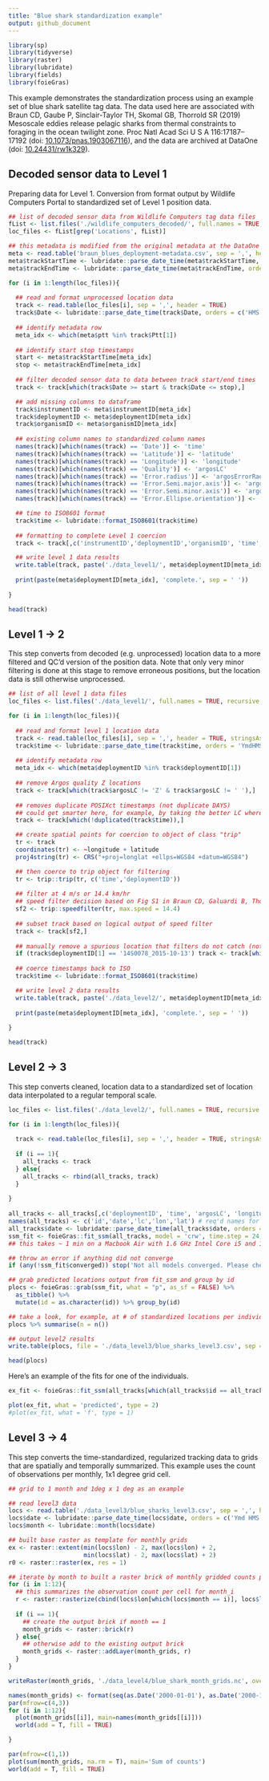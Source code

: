 ```yaml
---
title: "Blue shark standardization example"
output: github_document
---
```

  
```r
library(sp)
library(tidyverse)
library(raster)
library(lubridate)
library(fields)
library(foieGras)

```


This example demonstrates the standardization process using an example set of blue shark satellite tag data. The data used here are associated with Braun CD, Gaube P, Sinclair-Taylor TH, Skomal GB, Thorrold SR (2019) Mesoscale eddies release pelagic sharks from thermal constraints to foraging in the ocean twilight zone. Proc Natl Acad Sci U S A 116:17187–17192 (doi: [10.1073/pnas.1903067116](https://doi.org/10.1073/pnas.1903067116)), and the data are archived at DataOne (doi: [10.24431/rw1k329](https://doi.org/10.24431/rw1k329)).

## Decoded sensor data to Level 1
Preparing data for Level 1. Conversion from format output by Wildlife Computers Portal to standardized set of Level 1 position data.

```r
## list of decoded sensor data from Wildlife Computers tag data files
fList <- list.files('./wildlife_computers_decoded/', full.names = TRUE, recursive = TRUE)
loc_files <- fList[grep('Locations', fList)]

## this metadata is modified from the original metadata at the DataOne repo to match the proposed standardization templates
meta <- read.table('braun_blues_deployment-metadata.csv', sep = ',', header = TRUE, stringsAsFactors = FALSE)
meta$trackStartTime <- lubridate::parse_date_time(meta$trackStartTime, orders = 'YmdHMS', tz = 'UTC')
meta$trackEndTime <- lubridate::parse_date_time(meta$trackEndTime, orders = 'YmdHMS', tz = 'UTC')

for (i in 1:length(loc_files)){
  
  ## read and format unprocessed location data
  track <- read.table(loc_files[i], sep = ',', header = TRUE)
  track$Date <- lubridate::parse_date_time(track$Date, orders = c('HMS dbY', 'mdy HM', 'Ymd HMS'), tz = 'UTC')
  
  ## identify metadata row
  meta_idx <- which(meta$ptt %in% track$Ptt[1])
  
  ## identify start stop timestamps
  start <- meta$trackStartTime[meta_idx]
  stop <- meta$trackEndTime[meta_idx]
  
  ## filter decoded sensor data to data between track start/end times
  track <- track[which(track$Date >= start & track$Date <= stop),]

  ## add missing columns to dataframe
  track$instrumentID <- meta$instrumentID[meta_idx]
  track$deploymentID <- meta$deploymentID[meta_idx]
  track$organismID <- meta$organismID[meta_idx]
  
  ## existing column names to standardized column names
  names(track)[which(names(track) == 'Date')] <- 'time'
  names(track)[which(names(track) == 'Latitude')] <- 'latitude'
  names(track)[which(names(track) == 'Longitude')] <- 'longitude'
  names(track)[which(names(track) == 'Quality')] <- 'argosLC'
  names(track)[which(names(track) == 'Error.radius')] <- 'argosErrorRadius'
  names(track)[which(names(track) == 'Error.Semi.major.axis')] <- 'argosSemiMajor'
  names(track)[which(names(track) == 'Error.Semi.minor.axis')] <- 'argosSemiMinor'
  names(track)[which(names(track) == 'Error.Ellipse.orientation')] <- 'argosOrientation'

  ## time to ISO8601 format
  track$time <- lubridate::format_ISO8601(track$time)
  
  ## formatting to complete Level 1 coercion
  track <- track[,c('instrumentID','deploymentID','organismID', 'time', 'latitude', 'longitude', 'argosLC', 'argosErrorRadius', 'argosSemiMajor', 'argosSemiMinor', 'argosOrientation')]

  ## write level 1 data results
  write.table(track, paste('./data_level1/', meta$deploymentID[meta_idx], '_L1_data.csv', sep=''), sep=',', col.names = TRUE, row.names = FALSE)
  
  print(paste(meta$deploymentID[meta_idx], 'complete.', sep = ' '))
  
}

head(track)

```


## Level 1 -> 2

This step converts from decoded (e.g. unprocessed) location data to a more filtered and QC'd version of the position data. Note that only very minor filtering is done at this stage to remove erroneous positions, but the location data is still otherwise unprocessed.

```r
## list of all level 1 data files
loc_files <- list.files('./data_level1/', full.names = TRUE, recursive = TRUE)

for (i in 1:length(loc_files)){
  
  ## read and format level 1 location data
  track <- read.table(loc_files[i], sep = ',', header = TRUE, stringsAsFactors = F)
  track$time <- lubridate::parse_date_time(track$time, orders = 'YmdHMS', tz = 'UTC')
  
  ## identify metadata row
  meta_idx <- which(meta$deploymentID %in% track$deploymentID[1])
  
  ## remove Argos quality Z locations
  track <- track[which(track$argosLC != 'Z' & track$argosLC != ' '),]
  
  ## removes duplicate POSIXct timestamps (not duplicate DAYS)
  ## could get smarter here, for example, by taking the better LC where times are duplicated
  track <- track[which(!duplicated(track$time)),]

  ## create spatial points for coercion to object of class "trip"
  tr <- track
  coordinates(tr) <- ~longitude + latitude
  proj4string(tr) <- CRS("+proj=longlat +ellps=WGS84 +datum=WGS84")

  ## then coerce to trip object for filtering
  tr <- trip::trip(tr, c('time','deploymentID'))
  
  ## filter at 4 m/s or 14.4 km/hr
  ## speed filter decision based on Fig S1 in Braun CD, Galuardi B, Thorrold SR (2018) HMMoce: An R package for improved geolocation of archival-tagged fishes using a hidden Markov method. Methods Ecol Evol 9:1212–1220
  sf2 <- trip::speedfilter(tr, max.speed = 14.4)
  
  ## subset track based on logical output of speed filter
  track <- track[sf2,]
  
  ## manually remove a spurious location that filters do not catch (note added to deployment-metadata QC section). this could easily be done in bulk using other methods
  if (track$deploymentID[1] == '14S0078_2015-10-13') track <- track[which(track$time != as.POSIXct('2015-10-14 17:18:20', tz='UTC')),] 
  
  ## coerce timestamps back to ISO
  track$time <- lubridate::format_ISO8601(track$time)

  ## write level 2 data results
  write.table(track, paste('./data_level2/', meta$deploymentID[meta_idx], '_L2_data.csv', sep=''), sep=',', col.names = TRUE, row.names = FALSE)
  
  print(paste(meta$deploymentID[meta_idx], 'complete.', sep = ' '))
 
}

head(track)

```


## Level 2 -> 3

This step converts cleaned, location data to a standardized set of location data interpolated to a regular temporal scale.

```r

loc_files <- list.files('./data_level2/', full.names = TRUE, recursive = TRUE)

for (i in 1:length(loc_files)){
  
  track <- read.table(loc_files[i], sep = ',', header = TRUE, stringsAsFactors = F)
  
  if (i == 1){
    all_tracks <- track
  } else{
    all_tracks <- rbind(all_tracks, track)
  }
  
}
 
all_tracks <- all_tracks[,c('deploymentID', 'time', 'argosLC', 'longitude', 'latitude')]
names(all_tracks) <- c('id','date','lc','lon','lat') # req'd names for fit_ssm
all_tracks$date <- lubridate::parse_date_time(all_tracks$date, orders = 'Ymd HMS', tz='UTC')
ssm_fit <- foieGras::fit_ssm(all_tracks, model = 'crw', time.step = 24, vmax = 4)
## this takes ~ 1 min on a Macbook Air with 1.6 GHz Intel Core i5 and 16 GB 2133 MHz LPDDR3

## throw an error if anything did not converge
if (any(!ssm_fit$converged)) stop('Not all models converged. Please check fit_ssm and try again.')

## grab predicted locations output from fit_ssm and group by id
plocs <- foieGras::grab(ssm_fit, what = "p", as_sf = FALSE) %>% 
  as_tibble() %>%
  mutate(id = as.character(id)) %>% group_by(id)

## take a look, for example, at # of standardized locations per individual
plocs %>% summarise(n = n())

## output level2 results
write.table(plocs, file = './data_level3/blue_sharks_level3.csv', sep = ',', col.names = TRUE, row.names = FALSE)

head(plocs)

```


Here's an example of the fits for one of the individuals.
```r

ex_fit <- foieGras::fit_ssm(all_tracks[which(all_tracks$id == all_tracks$id[1]),], model = 'crw', time.step = 24, vmax = 4)

plot(ex_fit, what = 'predicted', type = 2)
#plot(ex_fit, what = 'f', type = 1)

```


## Level 3 -> 4

This step converts the time-standardized, regularized tracking data to grids that are spatially and temporally summarized. This example uses the count of observations per monthly, 1x1 degree grid cell.

```r

## grid to 1 month and 1deg x 1 deg as an example

## read level3 data
locs <- read.table('./data_level3/blue_sharks_level3.csv', sep = ',', header = TRUE)
locs$date <- lubridate::parse_date_time(locs$date, orders = c('Ymd HMS'), tz = 'UTC')
locs$month <- lubridate::month(locs$date)

## built base raster as template for monthly grids
ex <- raster::extent(min(locs$lon) - 2, max(locs$lon) + 2,
                     min(locs$lat) - 2, max(locs$lat) + 2)
r0 <- raster::raster(ex, res = 1)

## iterate by month to built a raster brick of monthly gridded counts per cell
for (i in 1:12){
  ## this summarizes the observation count per cell for month_i
  r <- raster::rasterize(cbind(locs$lon[which(locs$month == i)], locs$lat[which(locs$month == i)]), r0, fun = 'count')
  
  if (i == 1){
    ## create the output brick if month == 1
    month_grids <- raster::brick(r)
  } else{
    ## otherwise add to the existing output brick
    month_grids <- raster::addLayer(month_grids, r)
  }
}

writeRaster(month_grids, './data_level4/blue_shark_month_grids.nc', overwrite = TRUE, format = 'CDF')

```


```r
names(month_grids) <- format(seq(as.Date('2000-01-01'), as.Date('2000-12-01'), by='month'), '%b')
par(mfrow=c(4,3))
for (i in 1:12){
  plot(month_grids[[i]], main=names(month_grids[[i]]))
  world(add = T, fill = TRUE)

}

par(mfrow=c(1,1))
plot(sum(month_grids, na.rm = T), main='Sum of counts')
world(add = T, fill = TRUE)


```



